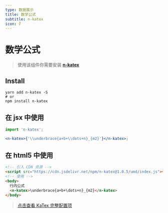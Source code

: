 ```yaml
---
type: 数据展示
title: 数学公式
subtitle: n-katex
icon: ∛
---
```



# 数学公式

> 使用该组件你需要安装 **[n-katex](https://www.npmjs.com/package/n-katex)**

## Install

```shell
yarn add n-katex -S
# or
npm install n-katex
```

## 在 jsx 中使用

```jsx
import 'n-katex';

<n-katex>{'\\underbrace{a+b+\\dots+n}_{m2}'}</n-katex>;
```

## 在 html5 中使用

```html
<!-- 引入 CDN 资源 -->
<script src="https://cdn.jsdelivr.net/npm/n-katex@1.0.5/umd/index.js"></script>
<!-- 使用 -->
<body>
  行内公式
  <n-katex>\underbrace{a+b+\dots+n}_{m2}</n-katex>
</body>
```

> [点击查看 KaTex 完整配置项](https://katex.org/docs/options.html)
